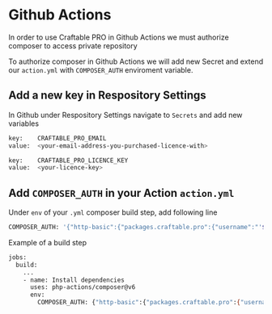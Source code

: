 # Github Actions

In order to use Craftable PRO in Github Actions we must authorize composer to access private repository

To authorize composer in Github Actions we will add new Secret and extend our `action.yml` with `COMPOSER_AUTH` enviroment variable.

## Add a new key in Respository Settings

In Github under Respository Settings navigate to `Secrets` and add new variables

```sh
key:    CRAFTABLE_PRO_EMAIL
value:  <your-email-address-you-purchased-licence-with>
```

```sh
key:    CRAFTABLE_PRO_LICENCE_KEY
value:  <your-licence-key>
```

## Add `COMPOSER_AUTH` in your Action `action.yml`

Under `env` of your `.yml` composer build step, add following line

```sh
COMPOSER_AUTH: '{"http-basic":{"packages.craftable.pro":{"username":"'$CRAFTABLE_PRO_EMAIL'","password":"'$CRAFTABLE_PRO_LICENCE_KEY'"}}}' composer install --no-interaction --prefer-dist
```

Example of a build step

```sh {7}
jobs:
  build:
    ...
    - name: Install dependencies
      uses: php-actions/composer@v6
      env:
        COMPOSER_AUTH: {"http-basic":{"packages.craftable.pro":{"username":"'$CRAFTABLE_PRO_EMAIL'","password":"'$CRAFTABLE_PRO_LICENCE_KEY'"}}}'
```
